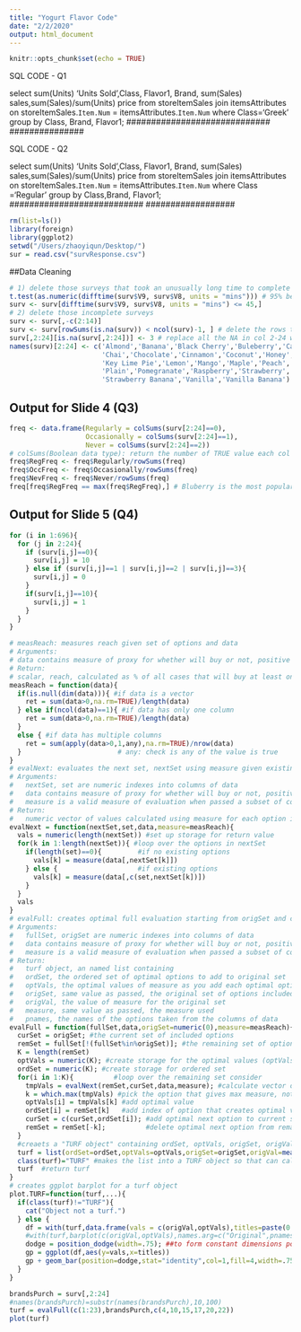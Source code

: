```yaml
---
title: "Yogurt Flavor Code"
date: "2/2/2020"
output: html_document
---
```


```r
knitr::opts_chunk$set(echo = TRUE)
```


############################## SQL CODE - Q1 ##############
select sum(Units) 'Units Sold',Class, Flavor1, Brand, sum(Sales) sales,sum(Sales)/sum(Units) price
from storeItemSales join itemsAttributes on storeItemSales.`Item.Num`  = itemsAttributes.`Item.Num`
where Class='Greek'
group by Class, Brand, Flavor1;
#############################          ###############

############################   SQL CODE - Q2 #################
select sum(Units) 'Units Sold',Class, Flavor1, Brand, sum(Sales) sales,sum(Sales)/sum(Units) price
from storeItemSales join itemsAttributes on storeItemSales.`Item.Num`  = itemsAttributes.`Item.Num`
where  Class ='Regular'
group by Class,Brand, Flavor1;
###########################               ##################


```r
rm(list=ls())
library(foreign)
library(ggplot2)
setwd("/Users/zhaoyiqun/Desktop/")
sur = read.csv("survResponse.csv")

```

##Data Cleaning
```r
# 1) delete those surveys that took an unusually long time to complete
t.test(as.numeric(difftime(surv$V9, surv$V8, units = "mins"))) # 95% between 10.5 & 45 min
surv <- surv[difftime(surv$V9, surv$V8, units = "mins") <= 45,]
# 2) delete those incomplete surveys
surv <- surv[,-c(2:14)]
surv <- surv[rowSums(is.na(surv)) < ncol(surv)-1, ] # delete the rows that only contain NA
surv[,2:24][is.na(surv[,2:24])] <- 3 # replace all the NA in col 2-24 with another number 3
names(surv)[2:24] <- c('Almond','Banana','Black Cherry','Buleberry','Caramel',
                       'Chai','Chocolate','Cinnamon','Coconut','Honey',
                       'Key Lime Pie','Lemon','Mango','Maple','Peach','Pineapple',
                       'Plain','Pomegranate','Raspberry','Strawberry',
                       'Strawberry Banana','Vanilla','Vanilla Banana')
```

## Output for Slide 4 (Q3) 
```r
freq <- data.frame(Regularly = colSums(surv[2:24]==0),
                   Occasionally = colSums(surv[2:24]==1),
                   Never = colSums(surv[2:24]==2))
# colSums(Boolean data type): return the number of TRUE value each col
freq$RegFreq <- freq$Regularly/rowSums(freq)
freq$OccFreq <- freq$Occasionally/rowSums(freq)
freq$NevFreq <- freq$Never/rowSums(freq)
freq[freq$RegFreq == max(freq$RegFreq),] # Bluberry is the most popular flavor
```


## Output for Slide 5 (Q4)
```r
for (i in 1:696){
  for (j in 2:24){
    if (surv[i,j]==0){
      surv[i,j] = 10
    } else if (surv[i,j]==1 | surv[i,j]==2 | surv[i,j]==3){
      surv[i,j] = 0
    }
    if(surv[i,j]==10){
      surv[i,j] = 1
    }
  }
}

# measReach: measures reach given set of options and data
# Arguments:
# data contains measure of proxy for whether will buy or not, positive values mean will buy/use
# Return:
# scalar, reach, calculated as % of all cases that will buy at least one in set
measReach = function(data){
  if(is.null(dim(data))){ #if data is a vector
    ret = sum(data>0,na.rm=TRUE)/length(data)
  } else if(ncol(data)==1){ #if data has only one column
    ret = sum(data>0,na.rm=TRUE)/length(data)
  }
  else { #if data has multiple columns
    ret = sum(apply(data>0,1,any),na.rm=TRUE)/nrow(data)
  }                        # any: check is any of the value is true
}
# evalNext: evaluates the next set, nextSet using measure given existing set in data
# Arguments:
#   nextSet, set are numeric indexes into columns of data
#   data contains measure of proxy for whether will buy or not, positive values mean will buy/use
#   measure is a valid measure of evaluation when passed a subset of columns in data
# Return:
#   numeric vector of values calculated using measure for each option in nextSet given set already exists
evalNext = function(nextSet,set,data,measure=measReach){
  vals = numeric(length(nextSet)) #set up storage for return value
  for(k in 1:length(nextSet)){ #loop over the options in nextSet
    if(length(set)==0){         #if no existing options
      vals[k] = measure(data[,nextSet[k]]) 
    } else {                    #if existing options
      vals[k] = measure(data[,c(set,nextSet[k])])
    }
  }
  vals
}
# evalFull: creates optimal full evaluation starting from origSet and considering remaining options fullSet
# Arguments:
#   fullSet, origSet are numeric indexes into columns of data
#   data contains measure of proxy for whether will buy or not, positive values mean will buy/use
#   measure is a valid measure of evaluation when passed a subset of columns in data
# Return:
#   turf object, an named list containing
#   ordSet, the ordered set of optimal options to add to original set
#   optVals, the optimal values of measure as you add each optimal option
#   origSet, same value as passed, the original set of options included
#   origVal, the value of measure for the original set
#   measure, same value as passed, the measure used
#   pnames, the names of the options taken from the columns of data
evalFull = function(fullSet,data,origSet=numeric(0),measure=measReach){
  curSet = origSet; #the current set of included options
  remSet = fullSet[!(fullSet%in%origSet)]; #the remaining set of options to consider
  K = length(remSet)
  optVals = numeric(K); #create storage for the optimal values (optVals)
  ordSet = numeric(K); #create storage for ordered set
  for(i in 1:K){          #loop over the remaining set consider
    tmpVals = evalNext(remSet,curSet,data,measure); #calculate vector of next evaluations
    k = which.max(tmpVals) #pick the option that gives max measure, note will pick first case if a tie!
    optVals[i] = tmpVals[k] #add optimal value
    ordSet[i] = remSet[k]   #add index of option that creates optimal value
    curSet = c(curSet,ordSet[i]); #add optimal next option to current set
    remSet = remSet[-k];          #delete optimal next option from remaining set
  }
  #creaets a "TURF object" containing ordSet, optVals, origSet, origVal, measure, and pnames
  turf = list(ordSet=ordSet,optVals=optVals,origSet=origSet,origVal=measure(data[,origSet]),measure=measure,pnames=colnames(data))
  class(turf)="TURF" #makes the list into a TURF object so that can call plot.TURF
  turf  #return turf
}
# creates ggplot barplot for a turf object
plot.TURF=function(turf,...){
  if(class(turf)!="TURF"){
    cat("Object not a turf.")
  } else {
    df = with(turf,data.frame(vals = c(origVal,optVals),titles=paste(0:length(ordSet),c("Original",pnames[ordSet]),sep=":")))
    #with(turf,barplot(c(origVal,optVals),names.arg=c("Original",pnames[ordSet])))
    dodge = position_dodge(width=.75); ##to form constant dimensions positioning for all geom's
    gp = ggplot(df,aes(y=vals,x=titles))
    gp + geom_bar(position=dodge,stat="identity",col=1,fill=4,width=.75)
  }
}

brandsPurch = surv[,2:24]
#names(brandsPurch)=substr(names(brandsPurch),10,100)
turf = evalFull(c(1:23),brandsPurch,c(4,10,15,17,20,22))
plot(turf)
```
